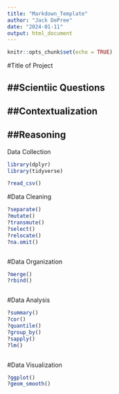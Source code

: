 ```yaml
---
title: "Markdown_Template"
author: "Jack DePree"
date: "2024-01-11"
output: html_document
---
```


```r
knitr::opts_chunk$set(echo = TRUE)
```

#Title of Project

##Scientiic Questions
---

##Contextualization
---

##Reasoning
---

Data Collection
```r
library(dplyr)
library(tidyverse)

?read_csv()

```

#Data Cleaning
```r
?separate()
?mutate()
?transmute()
?select()
?relocate()
?na.omit()

```

```r

```

#Data Organization
```r
?merge()
?rbind()

```

```r

```

#Data Analysis
```r
?summary()
?cor()
?quantile()
?group_by()
?sapply()
?lm()

```

```r

```

#Data Visualization
```r
?ggplot()
?geom_smooth()

```

```r

```